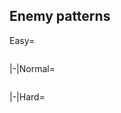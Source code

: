 ==Enemy patterns==

<div class="mw-collapsible mw-expanded">

{{Notice|align=left|
:Click the nodes on the map to see detailed patterns
:Switch tab to view other difficultiess
}}

<tabber>

Easy=
{{Event/Map|
{{Event/MapNode|A|Easy|x=150|y=220}}
{{Event/MapNode|B|Easy|x=235|y=218}}
{{Event/MapNode|C|Easy|x=268|y=263}}
{{Event/MapNode|D|Easy|x=284|y=161}}
{{Event/MapNode|E|Easy|x=332|y=95}}
{{Event/MapNode|F|Easy|x=341|y=218}}
{{Event/MapNode|G|Easy|x=370|y=285}}
{{Event/MapNode|H|Easy|x=409|y=81}}
{{Event/MapNode|I|Easy|x=443|y=172}}
{{Event/MapNode|J|Easy|x=461|y=271}}
{{Event/MapNode|K|Easy|x=500|y=130}}
{{Event/MapNode|L|Easy|x=515|y=230}}
{{Event/MapNode|M|Easy|x=551|y=78}}
{{Event/MapNode|N|Easy|x=577|y=285}}
{{Event/MapNode|O|Easy|x=581|y=187}}
{{Event/MapNode|AB|Easy|x=170|y=110}}
}}
<div style="width:800px;max-height:400px;overflow:auto;">
{{NodeInfo|diff=Easy|name=Enemy Air Raids
|AB
|Raid
|Diamond
|Standard Carrier Wo-Class/Kai Flagship V
|Battleship Ta-Class/Flagship
|Light Cruiser Tsu-Class/Elite
|Destroyer I-Class/Late Model
|Destroyer I-Class/Late Model
|Destroyer I-Class/Late Model
}}
{{NodeInfo|diff=Easy|name=16th任務部隊前衛空母群B群
|A
|Dogfight
|Double Line<br/>Diamond
|Light Carrier Nu-Class/Elite
|Light Carrier Nu-Class/Elite
|Heavy Cruiser Ri-Class/Elite
|Light Cruiser Ho-Class/Elite
|Destroyer I-Class/
|Destroyer I-Class/
|-
|A
|Dogfight
|Diamond
|Standard Carrier Wo-Class/Elite
|Light Carrier Nu-Class/Elite
|Light Carrier Nu-Class/Elite
|Light Cruiser Ho-Class/Elite
|Destroyer I-Class/
|Destroyer I-Class/
}}
{{NodeInfo|diff=Easy|name=16th任務部隊前衛空母群B群
|B
|Normal
|Double Line<br/>Diamond
|Light Carrier Nu-Class/Elite
|Light Carrier Nu-Class/Elite
|Heavy Cruiser Ri-Class/Elite
|Light Cruiser Ho-Class/Elite
|Destroyer I-Class/
|Destroyer I-Class/
|-
|B
|Normal
|Diamond
|Standard Carrier Wo-Class/Elite
|Light Carrier Nu-Class/Elite
|Light Carrier Nu-Class/Elite
|Light Cruiser Ho-Class/Elite
|Destroyer I-Class/
|Destroyer I-Class/
}}
{{NodeInfo|diff=Easy|name=16th任務部隊護衛水雷戦隊A群
|C
|Normal
|Line Ahead<br/>Double Line
|Light Cruiser Ho-Class/Elite
|Destroyer I-Class/Late Model
|Destroyer I-Class/Late Model
|Destroyer I-Class/
|Destroyer I-Class/
|Destroyer I-Class/
|-
|C
|Normal
|Line Ahead
|Light Cruiser Ho-Class/Flagship
|Destroyer I-Class/Late Model
|Destroyer I-Class/Late Model
|Destroyer I-Class/
|Destroyer I-Class/
|Destroyer I-Class/
}}
{{NodeInfo|diff=Easy|name=16th任務部隊護衛水雷戦隊B群
|D
|Normal
|Line Ahead<br/>Double Line
|Light Cruiser Ho-Class/Elite
|Destroyer I-Class/Late Model
|Destroyer I-Class/
|Destroyer I-Class/
|Destroyer I-Class/
|-
|D
|Normal
|Line Ahead
|Light Cruiser Ho-Class/Elite
|Destroyer I-Class/Late Model
|Destroyer I-Class/Late Model
|Destroyer I-Class/
|Destroyer I-Class/
|Destroyer I-Class/
}}
{{NodeInfo|diff=Easy|name=侵入潜水艦部隊II群
|E
|Normal
|Echelon
|Submarine Ka-Class/Elite
|Submarine Ka-Class/
|Submarine Ka-Class/
|Submarine Ka-Class/
|-
|E
|Normal
|Echelon<br/>Line Abreast
|Submarine Ka-Class/Elite
|Submarine Ka-Class/Elite
|Submarine Ka-Class/
|Submarine Ka-Class/
|-
|E
|Normal
|Echelon<br/>Line Abreast
|Submarine Ka-Class/Flagship
|Submarine Ka-Class/Elite
|Submarine Ka-Class/
|Submarine Ka-Class/
}}
{{NodeInfo|diff=Easy|name=侵入潜水艦部隊I群
|F
|Normal
|Echelon
|Submarine Ka-Class/Flagship
|Submarine Ka-Class/Elite
|Submarine Ka-Class/
|Submarine Ka-Class/
|Submarine Ka-Class/
|-
|F
|Normal
|Echelon<br/>Line Abreast
|Submarine Ka-Class/Flagship
|Submarine Ka-Class/Elite
|Submarine Ka-Class/Elite
|Submarine Ka-Class/
|Submarine Ka-Class/
|-
|F
|Normal
|Echelon<br/>Line Abreast
|Submarine Ka-Class/Flagship
|Submarine Ka-Class/Elite
|Submarine Ka-Class/Elite
|Submarine Ka-Class/Elite
|Submarine Ka-Class/
}}
{{NodeInfo|diff=Easy|name=16th任務部隊前衛空母群A群
|G
|Dogfight
|Double Line<br/>Diamond
|Standard Carrier Wo-Class/Elite
|Standard Carrier Wo-Class/Elite
|Heavy Cruiser Ri-Class/Flagship
|Destroyer I-Class/Late Model
|Destroyer I-Class/
|Destroyer I-Class/
|-
|G
|Dogfight
|Diamond
|Standard Carrier Wo-Class/Elite
|Standard Carrier Wo-Class/Elite
|Heavy Cruiser Ri-Class/Flagship
|Light Cruiser He-Class/Elite
|Destroyer I-Class/Late Model
|Destroyer I-Class/Late Model
}}
{{NodeInfo|diff=Easy|name=18th任務部隊先遣巡洋艦部隊
|H
|Normal
|Line Ahead<br/>Double Line
|Light Cruiser He-Class/Flagship
|Heavy Cruiser Ri-Class/Elite
|Heavy Cruiser Ri-Class/Elite
|Destroyer I-Class/Late Model
|Destroyer I-Class/
|Destroyer I-Class/
|-
|H
|Normal
|Line Ahead
|Light Cruiser He-Class/Flagship
|Heavy Cruiser Ri-Class/Flagship
|Heavy Cruiser Ri-Class/Flagship
|Heavy Cruiser Ne-Class/
|Destroyer I-Class/
|Destroyer I-Class/
}}
{{NodeInfo|diff=Easy|name=16th任務部隊前衛空母群A群
|J
|Normal
|Double Line<br/>Diamond
|Standard Carrier Wo-Class/Elite
|Standard Carrier Wo-Class/Elite
|Heavy Cruiser Ri-Class/Flagship
|Destroyer I-Class/Late Model
|Destroyer I-Class/
|Destroyer I-Class/
|-
|J
|Normal
|Diamond
|Standard Carrier Wo-Class/Elite
|Standard Carrier Wo-Class/Elite
|Heavy Cruiser Ri-Class/Flagship
|Light Cruiser He-Class/Elite
|Destroyer I-Class/Late Model
|Destroyer I-Class/Late Model
}}
{{NodeInfo|diff=Easy|name=16th任務部隊主力空母群
|K
|Dogfight
|Diamond
|Standard Carrier Wo-Class/Flagship
|Light Cruiser Tsu-Class/
|Destroyer I-Class/Late Model
|Destroyer I-Class/
|Destroyer I-Class/
|Destroyer I-Class/
|-
|K
|Dogfight
|Diamond
|Standard Carrier Wo-Class/Flagship
|Standard Carrier Wo-Class/Flagship
|Light Cruiser Tsu-Class/
|Destroyer I-Class/Late Model
|Destroyer I-Class/
|Destroyer I-Class/
|-
|K
|Dogfight
|Diamond
|Standard Carrier Wo-Class/Kai Flagship II
|Standard Carrier Wo-Class/Flagship
|Battleship Ta-Class/
|Light Cruiser Tsu-Class/
|Destroyer I-Class/Late Model
|Destroyer I-Class/Late Model
}}
{{NodeInfo|diff=Easy|name=16th任務部隊主力空母群
|L
|Dogfight
|Diamond
|Standard Carrier Wo-Class/Flagship
|Standard Carrier Wo-Class/Flagship
|Light Cruiser Tsu-Class/
|Destroyer I-Class/Late Model
|Destroyer I-Class/
|Destroyer I-Class/
|-
|L
|Dogfight
|Diamond
|Standard Carrier Wo-Class/Kai Flagship II
|Standard Carrier Wo-Class/Flagship
|Battleship Ta-Class/
|Light Cruiser Tsu-Class/
|Destroyer I-Class/Late Model
|Destroyer I-Class/Late Model
}}
{{NodeInfo|diff=Easy|name=16th任務部隊主力空母群
|O
|Boss
|Double Line<br/>Diamond
|Standard Carrier Wo-Class/Flagship
|Standard Carrier Wo-Class/Flagship
|Light Cruiser Tsu-Class/
|Destroyer I-Class/Late Model
|Destroyer I-Class/
|Destroyer I-Class/
|-
|O
|Boss/Final
|Diamond
|Standard Carrier Wo-Class/Kai Flagship II
|Standard Carrier Wo-Class/Flagship
|Battleship Ta-Class/
|Light Cruiser Tsu-Class/
|Destroyer I-Class/Late Model
|Destroyer I-Class/Late Model
}}
</div> <!-- overflow -->

|-|Normal=
{{Event/Map|
{{Event/MapNode|A|Normal|x=150|y=220}}
{{Event/MapNode|B|Normal|x=235|y=218}}
{{Event/MapNode|C|Normal|x=268|y=263}}
{{Event/MapNode|D|Normal|x=284|y=161}}
{{Event/MapNode|E|Normal|x=332|y=95}}
{{Event/MapNode|F|Normal|x=341|y=218}}
{{Event/MapNode|G|Normal|x=370|y=285}}
{{Event/MapNode|H|Normal|x=409|y=81}}
{{Event/MapNode|I|Normal|x=443|y=172}}
{{Event/MapNode|J|Normal|x=461|y=271}}
{{Event/MapNode|K|Normal|x=500|y=130}}
{{Event/MapNode|L|Normal|x=515|y=230}}
{{Event/MapNode|M|Normal|x=551|y=78}}
{{Event/MapNode|N|Normal|x=577|y=285}}
{{Event/MapNode|O|Normal|x=581|y=187}}
{{Event/MapNode|AB|Normal|x=170|y=110}}
}}
<div style="width:800px;max-height:400px;overflow:auto">
{{NodeInfo|diff=Normal|name=Enemy Air Raids
|AB
|Raid
|Diamond
|Standard Carrier Wo-Class/Kai Flagship V
|Standard Carrier Wo-Class/Kai Flagship V
|Battleship Ta-Class/Flagship
|Light Cruiser Tsu-Class/Elite
|Destroyer I-Class/Late Model
|Destroyer I-Class/Late Model
|-
|AB
|Raid
|Diamond
|Standard Carrier Wo-Class/Kai Flagship V
|Battleship Ta-Class/Flagship
|Light Cruiser Tsu-Class/Elite
|Destroyer I-Class/Late Model
|Destroyer I-Class/Late Model
|Destroyer I-Class/Late Model
}}
{{NodeInfo|diff=Normal|name=16th任務部隊前衛空母群B群
|A
|Dogfight
|Double Line<br/>Diamond
|Light Carrier Nu-Class/Flagship
|Light Carrier Nu-Class/Elite
|Heavy Cruiser Ri-Class/Elite
|Light Cruiser Ho-Class/Elite
|Destroyer I-Class/Late Model
|Destroyer I-Class/Late Model
|-
|A
|Dogfight
|Diamond
|Standard Carrier Wo-Class/Flagship
|Light Carrier Nu-Class/Elite
|Light Carrier Nu-Class/Elite
|Light Cruiser Ho-Class/Elite
|Destroyer I-Class/Late Model
|Destroyer I-Class/Late Model
}}
{{NodeInfo|diff=Normal|name=16th任務部隊前衛空母群B群
|B
|Normal
|Double Line<br/>Diamond
|Light Carrier Nu-Class/Flagship
|Light Carrier Nu-Class/Elite
|Heavy Cruiser Ri-Class/Elite
|Light Cruiser Ho-Class/Elite
|Destroyer I-Class/Late Model
|Destroyer I-Class/Late Model
|-
|B
|Normal
|Diamond
|Standard Carrier Wo-Class/Flagship
|Light Carrier Nu-Class/Elite
|Light Carrier Nu-Class/Elite
|Light Cruiser Ho-Class/Elite
|Destroyer I-Class/Late Model
|Destroyer I-Class/Late Model
}}
{{NodeInfo|diff=Normal|name=16th任務部隊護衛水雷戦隊A群
|C
|Normal
|Line Ahead<br/>Double Line
|Light Cruiser Ho-Class/Flagship
|Destroyer I-Class/Late Model
|Destroyer I-Class/Late Model
|Destroyer I-Class/
|Destroyer I-Class/
|Destroyer I-Class/
|-
|C
|Normal
|Line Ahead
|Light Cruiser He-Class/Flagship
|Destroyer I-Class/Late Model
|Destroyer I-Class/Late Model
|Destroyer I-Class/Late Model
|Destroyer I-Class/
|Destroyer I-Class/
}}
{{NodeInfo|diff=Normal|name=16th任務部隊護衛水雷戦隊B群
|D
|Normal
|Line Ahead<br/>Double Line
|Light Cruiser Ho-Class/Flagship
|Destroyer I-Class/Late Model
|Destroyer I-Class/
|Destroyer I-Class/
|Destroyer I-Class/
|Destroyer I-Class/
|-
|D
|Normal
|Line Ahead
|Light Cruiser Ho-Class/Flagship
|Destroyer I-Class/Late Model
|Destroyer I-Class/Late Model
|Destroyer I-Class/
|Destroyer I-Class/
|Destroyer I-Class/
}}
{{NodeInfo|diff=Normal|name=侵入潜水艦部隊II群
|E
|Normal
|Echelon<br/>Line Abreast
|Submarine Ka-Class/Flagship
|Submarine Ka-Class/Elite
|Submarine Ka-Class/
|Submarine Ka-Class/
|-
|E
|Normal
|Echelon<br/>Line Abreast
|Submarine Ka-Class/Flagship
|Submarine Ka-Class/Elite
|Submarine Ka-Class/
|Submarine Ka-Class/
|Submarine Ka-Class/
}}
{{NodeInfo|diff=Normal|name=侵入潜水艦部隊I群
|F
|Normal
|Echelon<br/>Line Abreast
|Submarine Ka-Class/Flagship
|Submarine Ka-Class/Elite
|Submarine Ka-Class/Elite
|Submarine Ka-Class/
|Submarine Ka-Class/
|-
|F
|Normal
|Echelon<br/>Line Abreast
|Submarine Ka-Class/Flagship
|Submarine Ka-Class/Elite
|Submarine Ka-Class/Elite
|Submarine Ka-Class/Elite
|Submarine Ka-Class/
|-
|F
|Normal
|Echelon<br/>Line Abreast
|Submarine Ka-Class/Flagship
|Submarine Ka-Class/Elite
|Submarine Ka-Class/Elite
|Submarine Ka-Class/Elite
|Submarine Ka-Class/Elite
}}
{{NodeInfo|diff=Normal|name=16th任務部隊前衛空母群A群
|G
|Dogfight
|Double Line<br/>Diamond
|Standard Carrier Wo-Class/Flagship
|Standard Carrier Wo-Class/Elite
|Heavy Cruiser Ri-Class/Elite
|Light Cruiser He-Class/Elite
|Destroyer I-Class/Late Model
|Destroyer I-Class/Late Model
|-
|G
|Dogfight
|Diamond
|Standard Carrier Wo-Class/Flagship
|Standard Carrier Wo-Class/Flagship
|Heavy Cruiser Ri-Class/Flagship
|Light Cruiser He-Class/Elite
|Destroyer I-Class/Late Model
|Destroyer I-Class/Late Model
}}
{{NodeInfo|diff=Normal|name=18th任務部隊先遣巡洋艦部隊
|H
|Normal
|Line Ahead<br/>Double Line
|Light Cruiser He-Class/Flagship
|Heavy Cruiser Ri-Class/Flagship
|Heavy Cruiser Ri-Class/Flagship
|Destroyer I-Class/Late Model
|Destroyer I-Class/Late Model
|Destroyer I-Class/Late Model
|-
|H
|Normal
|Line Ahead
|Light Cruiser He-Class/Flagship
|Heavy Cruiser Ri-Class/Flagship
|Heavy Cruiser Ri-Class/Flagship
|Heavy Cruiser Ne-Class/
|Destroyer I-Class/Late Model
|Destroyer I-Class/Late Model
}}
{{NodeInfo|diff=Normal|name=16th任務部隊前衛空母群A群
|J
|Normal
|Double Line<br/>Diamond
|Standard Carrier Wo-Class/Flagship
|Standard Carrier Wo-Class/Elite
|Heavy Cruiser Ri-Class/Elite
|Light Cruiser He-Class/Elite
|Destroyer I-Class/Late Model
|Destroyer I-Class/Late Model
|-
|J
|Normal
|Diamond
|Standard Carrier Wo-Class/Flagship
|Standard Carrier Wo-Class/Flagship
|Heavy Cruiser Ri-Class/Flagship
|Light Cruiser He-Class/Elite
|Destroyer I-Class/Late Model
|Destroyer I-Class/Late Model
}}
{{NodeInfo|diff=Normal|name=16th任務部隊主力空母群
|K
|Dogfight
|Diamond
|Standard Carrier Wo-Class/Kai Flagship II
|Light Cruiser He-Class/Elite
|Light Cruiser Tsu-Class/
|Destroyer I-Class/Late Model
|Destroyer I-Class/Late Model
|Destroyer I-Class/Late Model
|-
|K
|Dogfight
|Diamond
|Standard Carrier Wo-Class/Kai Flagship II
|Standard Carrier Wo-Class/Kai Flagship II
|Light Cruiser He-Class/Elite
|Light Cruiser Tsu-Class/
|Destroyer I-Class/Late Model
|Destroyer I-Class/Late Model
|-
|K
|Dogfight
|Diamond
|Standard Carrier Wo-Class/Kai Flagship III
|Standard Carrier Wo-Class/Kai Flagship II
|Battleship Ta-Class/Elite
|Light Cruiser Tsu-Class/Elite
|Destroyer I-Class/Late Model
|Destroyer I-Class/Late Model
}}
{{NodeInfo|diff=Normal|name=16th任務部隊主力空母群
|L
|Dogfight
|Double Line<br/>Diamond
|Standard Carrier Wo-Class/Kai Flagship II
|Standard Carrier Wo-Class/Kai Flagship II
|Light Cruiser He-Class/Elite
|Light Cruiser Tsu-Class/
|Destroyer I-Class/Late Model
|Destroyer I-Class/Late Model
|-
|L
|Dogfight
|Diamond
|Standard Carrier Wo-Class/Kai Flagship III
|Standard Carrier Wo-Class/Kai Flagship II
|Battleship Ta-Class/Elite
|Light Cruiser Tsu-Class/Elite
|Destroyer I-Class/Late Model
|Destroyer I-Class/Late Model
}}
{{NodeInfo|diff=Normal|name=16th任務部隊主力空母群
|O
|Boss
|Double Line<br/>Diamond
|Standard Carrier Wo-Class/Kai Flagship II
|Standard Carrier Wo-Class/Kai Flagship II
|Light Cruiser He-Class/Elite
|Light Cruiser Tsu-Class/
|Destroyer I-Class/Late Model
|Destroyer I-Class/Late Model
|-
|O
|Boss/Final
|Diamond
|Standard Carrier Wo-Class/Kai Flagship III
|Standard Carrier Wo-Class/Kai Flagship II
|Battleship Ta-Class/Elite
|Light Cruiser Tsu-Class/Elite
|Destroyer I-Class/Late Model
|Destroyer I-Class/Late Model
}}
</div> <!-- overflow -->

|-|Hard=
{{Event/Map|
{{Event/MapNode|A|Hard|x=150|y=220}}
{{Event/MapNode|B|Hard|x=235|y=218}}
{{Event/MapNode|C|Hard|x=268|y=263}}
{{Event/MapNode|D|Hard|x=284|y=161}}
{{Event/MapNode|E|Hard|x=332|y=95}}
{{Event/MapNode|F|Hard|x=341|y=218}}
{{Event/MapNode|G|Hard|x=370|y=285}}
{{Event/MapNode|H|Hard|x=409|y=81}}
{{Event/MapNode|I|Hard|x=443|y=172}}
{{Event/MapNode|J|Hard|x=461|y=271}}
{{Event/MapNode|K|Hard|x=500|y=130}}
{{Event/MapNode|L|Hard|x=515|y=230}}
{{Event/MapNode|M|Hard|x=551|y=78}}
{{Event/MapNode|N|Hard|x=577|y=285}}
{{Event/MapNode|O|Hard|x=581|y=187}}
{{Event/MapNode|AB|Hard|x=170|y=110}}
}}
<div style="width:800px;max-height:400px;overflow:auto">
{{NodeInfo|diff=Hard|name=Enemy Air Raids
|AB
|Raid
|Diamond
|Standard Carrier Wo-Class/Kai Flagship VI
|Standard Carrier Wo-Class/Kai Flagship VI
|Battleship Ta-Class/Flagship
|Light Cruiser Tsu-Class/Elite
|Destroyer I-Class/Late Model
|Destroyer I-Class/Late Model
|-
|AB
|Raid
|Diamond
|Standard Carrier Wo-Class/Kai Flagship V
|Standard Carrier Wo-Class/Kai Flagship V
|Battleship Ta-Class/Flagship
|Light Cruiser Tsu-Class/Elite
|Destroyer I-Class/Late Model
|Destroyer I-Class/Late Model
}}
{{NodeInfo|diff=Hard|name=16th任務部隊前衛空母群B群
|A
|Dogfight
|Diamond<br/>Double Line
|Standard Carrier Wo-Class/Flagship
|Light Carrier Nu-Class/Flagship
|Light Carrier Nu-Class/Flagship
|Light Cruiser Ho-Class/Flagship
|Destroyer I-Class/Late Model
|Destroyer I-Class/Late Model
|-
|A
|Dogfight
|Diamond
|Light Carrier Nu-Class/Flagship
|Light Carrier Nu-Class/Flagship
|Heavy Cruiser Ri-Class/Flagship
|Light Cruiser Ho-Class/Flagship
|Destroyer I-Class/Late Model
|Destroyer I-Class/Late Model
}}
{{NodeInfo|diff=Hard|name=16th任務部隊前衛空母群B群
|B
|Normal
|Double Line<br/>Double Line
|Light Carrier Nu-Class/Flagship
|Light Carrier Nu-Class/Flagship
|Heavy Cruiser Ri-Class/Flagship
|Light Cruiser Ho-Class/Flagship
|Destroyer I-Class/Late Model
|Destroyer I-Class/Late Model
|-
|B
|Normal
|Diamond
|Standard Carrier Wo-Class/Flagship
|Light Carrier Nu-Class/Flagship
|Light Carrier Nu-Class/Flagship
|Light Cruiser Ho-Class/Flagship
|Destroyer I-Class/Late Model
|Destroyer I-Class/Late Model
}}
{{NodeInfo|diff=Hard|name=16th任務部隊護衛水雷戦隊A群
|C
|Normal
|Line Ahead<br/>Double Line
|Light Cruiser He-Class/Flagship
|Destroyer I-Class/Late Model
|Destroyer I-Class/Late Model
|Destroyer I-Class/Late Model
|Destroyer I-Class/
|Destroyer I-Class/
|-
|C
|Normal
|Line Ahead
|Light Cruiser He-Class/Flagship
|Destroyer I-Class/Late Model
|Destroyer I-Class/Late Model
|Destroyer I-Class/Late Model
|Destroyer I-Class/Late Model
|Destroyer I-Class/Late Model
}}
{{NodeInfo|diff=Hard|name=16th任務部隊護衛水雷戦隊B群
|D
|Normal
|Line Ahead<br/>Double Line
|Light Cruiser Ho-Class/Flagship
|Destroyer I-Class/Late Model
|Destroyer I-Class/Late Model
|Destroyer I-Class/
|Destroyer I-Class/
|Destroyer I-Class/
|-
|D
|Normal
|Line Ahead
|Light Cruiser He-Class/Flagship
|Destroyer I-Class/Late Model
|Destroyer I-Class/Late Model
|Destroyer I-Class/Late Model
|Destroyer I-Class/
|Destroyer I-Class/
}}
{{NodeInfo|diff=Hard|name=侵入潜水艦部隊II群
|E
|Normal
|Echelon<br/>Line Abreast
|Submarine Ka-Class/Flagship
|Submarine Ka-Class/Elite
|Submarine Ka-Class/
|Submarine Ka-Class/
|Submarine Ka-Class/
|-
|E
|Normal
|Echelon<br/>Line Abreast
|Submarine Ka-Class/Flagship
|Submarine Ka-Class/Elite
|Submarine Ka-Class/Elite
|Submarine Ka-Class/
|Submarine Ka-Class/
}}
{{NodeInfo|diff=Hard|name=侵入潜水艦部隊I群
|F
|Normal
|Echelon<br/>Line Abreast
|Submarine Ka-Class/Flagship
|Submarine Ka-Class/Elite
|Submarine Ka-Class/Elite
|Submarine Ka-Class/Elite
|Submarine Ka-Class/Elite
|-
|F
|Normal
|Echelon<br/>Line Abreast
|Submarine Ka-Class/Flagship
|Submarine Ka-Class/Flagship
|Submarine Ka-Class/Flagship
|Submarine Ka-Class/Elite
|Submarine Ka-Class/Elite
}}
{{NodeInfo|diff=Hard|name=16th任務部隊前衛空母群A群
|G
|Dogfight
|Double Line<br/>Diamond
|Standard Carrier Wo-Class/Flagship
|Standard Carrier Wo-Class/Flagship
|Heavy Cruiser Ri-Class/Flagship
|Light Cruiser He-Class/Flagship
|Destroyer I-Class/Late Model
|Destroyer I-Class/Late Model
|-
|G
|Dogfight
|Diamond
|Standard Carrier Wo-Class/Flagship
|Standard Carrier Wo-Class/Flagship
|Battleship Ta-Class/Flagship
|Light Cruiser He-Class/Flagship
|Destroyer I-Class/Late Model
|Destroyer I-Class/Late Model
}}
{{NodeInfo|diff=Hard|name=18th任務部隊先遣巡洋艦部隊
|H
|Normal
|Line Ahead<br/>Double Line
|Light Cruiser He-Class/Flagship
|Heavy Cruiser Ri-Class/Flagship
|Heavy Cruiser Ri-Class/Flagship
|Heavy Cruiser Ne-Class/
|Destroyer I-Class/Late Model
|Destroyer I-Class/Late Model
|-
|H
|Normal
|Line Ahead
|Light Cruiser He-Class/Flagship
|Heavy Cruiser Ri-Class/Flagship
|Heavy Cruiser Ri-Class/Flagship
|Heavy Cruiser Ne-Class/Elite
|Destroyer I-Class/Late Model
|Destroyer I-Class/Late Model
}}
{{NodeInfo|diff=Hard|name=16th任務部隊前衛空母群A群
|J
|Normal
|Double Line<br/>Diamond
|Standard Carrier Wo-Class/Flagship
|Standard Carrier Wo-Class/Flagship
|Heavy Cruiser Ri-Class/Flagship
|Light Cruiser He-Class/Flagship
|Destroyer I-Class/Late Model
|Destroyer I-Class/Late Model
|-
|J
|Normal
|Diamond
|Standard Carrier Wo-Class/Flagship
|Standard Carrier Wo-Class/Flagship
|Battleship Ta-Class/Flagship
|Light Cruiser He-Class/Flagship
|Destroyer I-Class/Late Model
|Destroyer I-Class/Late Model
}}
{{NodeInfo|diff=Hard|name=16th任務部隊主力空母群
|K
|Dogfight
|Diamond
|Standard Carrier Wo-Class/Kai Flagship III
|Light Cruiser He-Class/Flagship
|Light Cruiser Tsu-Class/Elite
|Destroyer I-Class/Late Model
|Destroyer I-Class/Late Model
|Destroyer I-Class/Late Model
|-
|K
|Dogfight
|Diamond
|Standard Carrier Wo-Class/Kai Flagship III
|Standard Carrier Wo-Class/Kai Flagship III
|Light Cruiser He-Class/Flagship
|Light Cruiser Tsu-Class/Elite
|Destroyer I-Class/Late Model
|Destroyer I-Class/Late Model
|-
|K
|Dogfight
|Diamond
|Standard Carrier Wo-Class/Kai Flagship IV
|Standard Carrier Wo-Class/Kai Flagship IV
|Battleship Ta-Class/Flagship
|Light Cruiser Tsu-Class/Elite
|Destroyer I-Class/Late Model
|Destroyer I-Class/Late Model
}}
{{NodeInfo|diff=Hard|name=16th任務部隊主力空母群
|L
|Dogfight
|Double Line<br/>Diamond
|Standard Carrier Wo-Class/Kai Flagship III
|Standard Carrier Wo-Class/Kai Flagship III
|Light Cruiser He-Class/Flagship
|Light Cruiser Tsu-Class/Elite
|Destroyer I-Class/Late Model
|Destroyer I-Class/Late Model
|-
|L
|Dogfight
|Diamond
|Standard Carrier Wo-Class/Kai Flagship IV
|Standard Carrier Wo-Class/Kai Flagship IV
|Battleship Ta-Class/Flagship
|Light Cruiser Tsu-Class/Elite
|Destroyer I-Class/Late Model
|Destroyer I-Class/Late Model
}}
{{NodeInfo|diff=Hard|name=16th任務部隊主力空母群
|O
|Boss
|Double Line<br/>Diamond
|Standard Carrier Wo-Class/Kai Flagship III
|Standard Carrier Wo-Class/Kai Flagship III
|Light Cruiser He-Class/Flagship
|Light Cruiser Tsu-Class/Elite
|Destroyer I-Class/Late Model
|Destroyer I-Class/Late Model
|-
|O
|Boss/Final
|Diamond
|Standard Carrier Wo-Class/Kai Flagship IV
|Standard Carrier Wo-Class/Kai Flagship IV
|Battleship Ta-Class/Flagship
|Light Cruiser Tsu-Class/Elite
|Destroyer I-Class/Late Model
|Destroyer I-Class/Late Model
}}
</div> <!-- overflow -->

</tabber>

</div> <!-- collapsible -->